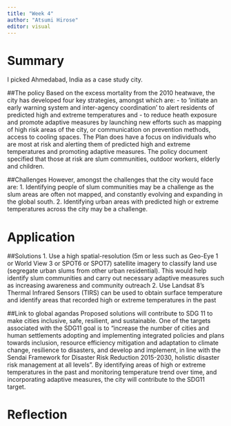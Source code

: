 ```yaml
---
title: "Week 4"
author: "Atsumi Hirose"
editor: visual
---
```


# Summary
I picked Ahmedabad, India as a case study city.

##The policy
Based on the excess mortality from the 2010 heatwave, the city has developed four key strategies, amongst which are:
-	to ‘initiate an early warning system and inter-agency coordination’ to alert residents of predicted high and extreme temperatures and
-	to reduce heath exposure and promote adaptive measures by launching new efforts such as mapping of high risk areas of the city, or communication on prevention methods, access to cooling spaces. 
The Plan does have a focus on individuals who are most at risk and alerting them of predicted high and extreme temperatures and promoting adaptive measures. 
The policy document specified that those at risk are slum communities, outdoor workers, elderly and children.

##Challenges
However, amongst the challenges that the city would face are: 
1.	Identifying people of slum communities may be a challenge as the slum areas are often not mapped, and constantly evolving and expanding in the global south.
2.	Identifying urban areas with predicted high or extreme temperatures across the city may be a challenge. 


# Application
##Solutions
1.	Use a high spatial-resolution (5m or less such as Geo-Eye 1 or World View 3 or SPOT6 or SPOT7) satellite imagery to classify land use (segregate urban slums from other urban residential). This would help identify slum communities and carry out necessary adaptive measures such as increasing awareness and community outreach
2.	Use Landsat 8’s Thermal Infrared Sensors (TIRS) can be used to obtain surface temperature and identify areas that recorded high or extreme temperatures in the past

##Link to global agandas
Proposed solutions will contribute to SDG 11 to make cities inclusive, safe, resilient, and sustainable. One of the targets associated with the SDG11 goal is to "increase the number of cities and human settlements adopting and implementing integrated policies and plans towards inclusion, resource efficiency mitigation and adaptation to climate change, resilience to disasters, and develop and implement, in line with the Sendai Framework for Disaster Risk Reduction 2015-2030, holistic disaster risk management at all levels". By identifying areas of high or extreme temperatures in the past and monitoring temperature trend over time, and incorporating adaptive measures, the city will contribute to the SDG11 target. 

# Reflection
